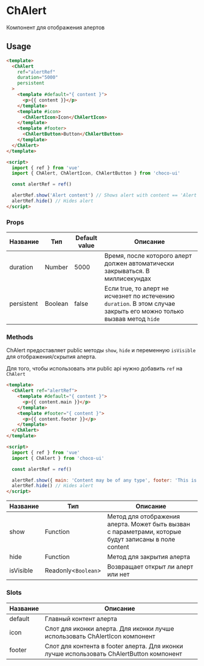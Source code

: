 
<Meta title="ChAlert/README" />

# ChAlert

Компонент для отображения алертов

## Usage

```html
<template>
  <ChAlert
    ref="alertRef"
    duration="5000"
    persistent
  >
    <template #default="{ content }">
      <p>{{ content }}</p>
    </template>
    <template #icon>
      <ChAlertIcon>Icon</ChAlertIcon>
    </template>
    <template #footer>
      <ChAlertButton>Button</ChAlertButton>
    </template>
  </ChAlert>
</template>

<script>
  import { ref } from 'vue'
  import { ChAlert, ChAlertIcon, ChAlertButton } from 'choco-ui'

  const alertRef = ref()

  alertRef.show('Alert content') // Shows alert with content == 'Alert content'
  alertRef.hide() // Hides alert
</script>
```

### Props

| Название      | Тип             | Default value   | Описание                                                                                                            |
|---------------|-----------------|-----------------|---------------------------------------------------------------------------------------------------------------------|
| duration      | Number          | 5000            | Время, после которого алерт должен автоматически закрываться. В миллисекундах                                       |
| persistent    | Boolean         | false           | Если true, то алерт не исчезнет по истечению `duration`. В этом случае закрыть его можно только вызвав метод `hide` |

### Methods

ChAlert предоставляет public методы `show`, `hide` и переменную `isVisible` для отображения/скрытия алерта.

Для того, чтобы использовать эти public api нужно добавить `ref` на `ChAlert`

```html
<template>
  <ChAlert ref="alertRef">
    <template #default="{ content }">
      <p>{{ content.main }}</p>
    </template>
    <template #footer="{ content }">
      <p>{{ content.footer }}</p>
    </template>
  </ChAlert>
</template>

<script>
  import { ref } from 'vue'
  import { ChAlert } from 'choco-ui'

  const alertRef = ref()

  alertRef.show({ main: 'Content may be of any type', footer: 'This is footer content' }) // Shows alert
  alertRef.hide() // Hides alert
</script>
```
| Название      | Тип                 | Описание                                                                                              |
|---------------|---------------------|-------------------------------------------------------------------------------------------------------|
| show          | Function            | Метод для отображения алерта. Может быть вызван с параметрами, которые будут записаны в поле content  |
| hide          | Function            | Метод для закрытия    алерта                                                                          |
| isVisible     | Readonly<`Boolean`> | Возвращает открыт ли алерт или нет                                                                    |

### Slots

| Название      | Описание                                                                                       |
|---------------|------------------------------------------------------------------------------------------------|
| default       | Главный контент алерта                                                                         |
| icon          | Слот для иконки алерта. Для иконки лучше использовать ChAlertIcon компонент                    |
| footer        | Слот для контента в footer алерта. Для иконки лучше использовать ChAlertButton компонент       |
